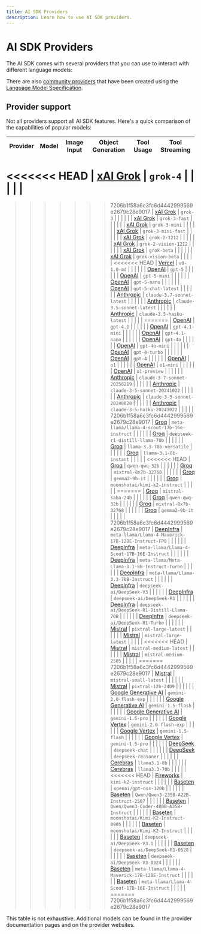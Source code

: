 ```yaml
---
title: AI SDK Providers
description: Learn how to use AI SDK providers.
---
```


# AI SDK Providers

The AI SDK comes with several providers that you can use to interact with different language models:

<OfficialModelCards />

There are also [community providers](./community-providers) that have been created using the [Language Model Specification](./community-providers/custom-providers).

<CommunityModelCards />

## Provider support

Not all providers support all AI SDK features. Here's a quick comparison of the capabilities of popular models:

| Provider                                                                 | Model                                               | Image Input         | Object Generation   | Tool Usage          | Tool Streaming      |
| ------------------------------------------------------------------------ | --------------------------------------------------- | ------------------- | ------------------- | ------------------- | ------------------- |
<<<<<<< HEAD
| [xAI Grok](/providers/ai-sdk-providers/xai)                              | `grok-4`                                            | <Cross size={18} /> | <Check size={18} /> | <Check size={18} /> | <Check size={18} /> |
=======
>>>>>>> 7206b1f58a6c3fc6d4442999569e2679c28e9017
| [xAI Grok](/providers/ai-sdk-providers/xai)                              | `grok-3`                                            | <Cross size={18} /> | <Check size={18} /> | <Check size={18} /> | <Check size={18} /> |
| [xAI Grok](/providers/ai-sdk-providers/xai)                              | `grok-3-fast`                                       | <Cross size={18} /> | <Check size={18} /> | <Check size={18} /> | <Check size={18} /> |
| [xAI Grok](/providers/ai-sdk-providers/xai)                              | `grok-3-mini`                                       | <Cross size={18} /> | <Check size={18} /> | <Check size={18} /> | <Check size={18} /> |
| [xAI Grok](/providers/ai-sdk-providers/xai)                              | `grok-3-mini-fast`                                  | <Cross size={18} /> | <Check size={18} /> | <Check size={18} /> | <Check size={18} /> |
| [xAI Grok](/providers/ai-sdk-providers/xai)                              | `grok-2-1212`                                       | <Cross size={18} /> | <Check size={18} /> | <Check size={18} /> | <Check size={18} /> |
| [xAI Grok](/providers/ai-sdk-providers/xai)                              | `grok-2-vision-1212`                                | <Check size={18} /> | <Check size={18} /> | <Check size={18} /> | <Check size={18} /> |
| [xAI Grok](/providers/ai-sdk-providers/xai)                              | `grok-beta`                                         | <Cross size={18} /> | <Check size={18} /> | <Check size={18} /> | <Check size={18} /> |
| [xAI Grok](/providers/ai-sdk-providers/xai)                              | `grok-vision-beta`                                  | <Check size={18} /> | <Cross size={18} /> | <Cross size={18} /> | <Cross size={18} /> |
<<<<<<< HEAD
| [Vercel](/providers/ai-sdk-providers/vercel)                             | `v0-1.0-md`                                         | <Check size={18} /> | <Check size={18} /> | <Check size={18} /> | <Check size={18} /> |
| [OpenAI](/providers/ai-sdk-providers/openai)                             | `gpt-5`                                             | <Check size={18} /> | <Check size={18} /> | <Check size={18} /> | <Check size={18} /> |
| [OpenAI](/providers/ai-sdk-providers/openai)                             | `gpt-5-mini`                                        | <Check size={18} /> | <Check size={18} /> | <Check size={18} /> | <Check size={18} /> |
| [OpenAI](/providers/ai-sdk-providers/openai)                             | `gpt-5-nano`                                        | <Check size={18} /> | <Check size={18} /> | <Check size={18} /> | <Check size={18} /> |
| [OpenAI](/providers/ai-sdk-providers/openai)                             | `gpt-5-chat-latest`                                 | <Check size={18} /> | <Check size={18} /> | <Check size={18} /> | <Check size={18} /> |
| [Anthropic](/providers/ai-sdk-providers/anthropic)                       | `claude-3.7-sonnet-latest`                          | <Check size={18} /> | <Check size={18} /> | <Check size={18} /> | <Check size={18} /> |
| [Anthropic](/providers/ai-sdk-providers/anthropic)                       | `claude-3.5-sonnet-latest`                          | <Check size={18} /> | <Check size={18} /> | <Check size={18} /> | <Check size={18} /> |
| [Anthropic](/providers/ai-sdk-providers/anthropic)                       | `claude-3.5-haiku-latest`                           | <Cross size={18} /> | <Check size={18} /> | <Check size={18} /> | <Check size={18} /> |
=======
| [OpenAI](/providers/ai-sdk-providers/openai)                             | `gpt-4.1`                                           | <Check size={18} /> | <Check size={18} /> | <Check size={18} /> | <Check size={18} /> |
| [OpenAI](/providers/ai-sdk-providers/openai)                             | `gpt-4.1-mini`                                      | <Check size={18} /> | <Check size={18} /> | <Check size={18} /> | <Check size={18} /> |
| [OpenAI](/providers/ai-sdk-providers/openai)                             | `gpt-4.1-nano`                                      | <Check size={18} /> | <Check size={18} /> | <Check size={18} /> | <Check size={18} /> |
| [OpenAI](/providers/ai-sdk-providers/openai)                             | `gpt-4o`                                            | <Check size={18} /> | <Check size={18} /> | <Check size={18} /> | <Check size={18} /> |
| [OpenAI](/providers/ai-sdk-providers/openai)                             | `gpt-4o-mini`                                       | <Check size={18} /> | <Check size={18} /> | <Check size={18} /> | <Check size={18} /> |
| [OpenAI](/providers/ai-sdk-providers/openai)                             | `gpt-4-turbo`                                       | <Check size={18} /> | <Check size={18} /> | <Check size={18} /> | <Check size={18} /> |
| [OpenAI](/providers/ai-sdk-providers/openai)                             | `gpt-4`                                             | <Cross size={18} /> | <Check size={18} /> | <Check size={18} /> | <Check size={18} /> |
| [OpenAI](/providers/ai-sdk-providers/openai)                             | `o1`                                                | <Check size={18} /> | <Cross size={18} /> | <Check size={18} /> | <Check size={18} /> |
| [OpenAI](/providers/ai-sdk-providers/openai)                             | `o1-mini`                                           | <Check size={18} /> | <Cross size={18} /> | <Check size={18} /> | <Check size={18} /> |
| [OpenAI](/providers/ai-sdk-providers/openai)                             | `o1-preview`                                        | <Cross size={18} /> | <Cross size={18} /> | <Cross size={18} /> | <Cross size={18} /> |
| [Anthropic](/providers/ai-sdk-providers/anthropic)                       | `claude-3-7-sonnet-20250219`                        | <Check size={18} /> | <Check size={18} /> | <Check size={18} /> | <Check size={18} /> |
| [Anthropic](/providers/ai-sdk-providers/anthropic)                       | `claude-3-5-sonnet-20241022`                        | <Check size={18} /> | <Check size={18} /> | <Check size={18} /> | <Check size={18} /> |
| [Anthropic](/providers/ai-sdk-providers/anthropic)                       | `claude-3-5-sonnet-20240620`                        | <Check size={18} /> | <Check size={18} /> | <Check size={18} /> | <Check size={18} /> |
| [Anthropic](/providers/ai-sdk-providers/anthropic)                       | `claude-3-5-haiku-20241022`                         | <Cross size={18} /> | <Check size={18} /> | <Check size={18} /> | <Check size={18} /> |
>>>>>>> 7206b1f58a6c3fc6d4442999569e2679c28e9017
| [Groq](/providers/ai-sdk-providers/groq)                                 | `meta-llama/llama-4-scout-17b-16e-instruct`         | <Check size={18} /> | <Check size={18} /> | <Check size={18} /> | <Check size={18} /> |
| [Groq](/providers/ai-sdk-providers/groq)                                 | `deepseek-r1-distill-llama-70b`                     | <Cross size={18} /> | <Check size={18} /> | <Check size={18} /> | <Check size={18} /> |
| [Groq](/providers/ai-sdk-providers/groq)                                 | `llama-3.3-70b-versatile`                           | <Cross size={18} /> | <Check size={18} /> | <Check size={18} /> | <Check size={18} /> |
| [Groq](/providers/ai-sdk-providers/groq)                                 | `llama-3.1-8b-instant`                              | <Cross size={18} /> | <Check size={18} /> | <Check size={18} /> | <Check size={18} /> |
<<<<<<< HEAD
| [Groq](/providers/ai-sdk-providers/groq)                                 | `qwen-qwq-32b`                                      | <Cross size={18} /> | <Check size={18} /> | <Check size={18} /> | <Check size={18} /> |
| [Groq](/providers/ai-sdk-providers/groq)                                 | `mixtral-8x7b-32768`                                | <Cross size={18} /> | <Check size={18} /> | <Check size={18} /> | <Check size={18} /> |
| [Groq](/providers/ai-sdk-providers/groq)                                 | `gemma2-9b-it`                                      | <Cross size={18} /> | <Check size={18} /> | <Check size={18} /> | <Check size={18} /> |
| [Groq](/providers/ai-sdk-providers/groq)                                 | `moonshotai/kimi-k2-instruct`                       | <Cross size={18} /> | <Check size={18} /> | <Check size={18} /> | <Cross size={18} /> |
=======
| [Groq](/providers/ai-sdk-providers/groq)                                 | `mistral-saba-24b`                                  | <Cross size={18} /> | <Check size={18} /> | <Check size={18} /> | <Check size={18} /> |
| [Groq](/providers/ai-sdk-providers/groq)                                 | `qwen-qwq-32b`                                      | <Cross size={18} /> | <Check size={18} /> | <Check size={18} /> | <Check size={18} /> |
| [Groq](/providers/ai-sdk-providers/groq)                                 | `mixtral-8x7b-32768`                                | <Cross size={18} /> | <Check size={18} /> | <Check size={18} /> | <Check size={18} /> |
| [Groq](/providers/ai-sdk-providers/groq)                                 | `gemma2-9b-it`                                      | <Cross size={18} /> | <Check size={18} /> | <Check size={18} /> | <Check size={18} /> |
>>>>>>> 7206b1f58a6c3fc6d4442999569e2679c28e9017
| [DeepInfra](/providers/ai-sdk-providers/deepinfra)                       | `meta-llama/Llama-4-Maverick-17B-128E-Instruct-FP8` | <Check size={18} /> | <Cross size={18} /> | <Cross size={18} /> | <Cross size={18} /> |
| [DeepInfra](/providers/ai-sdk-providers/deepinfra)                       | `meta-llama/Llama-4-Scout-17B-16E-Instruct`         | <Check size={18} /> | <Cross size={18} /> | <Cross size={18} /> | <Cross size={18} /> |
| [DeepInfra](/providers/ai-sdk-providers/deepinfra)                       | `meta-llama/Meta-Llama-3.1-8B-Instruct-Turbo`       | <Cross size={18} /> | <Check size={18} /> | <Check size={18} /> | <Cross size={18} /> |
| [DeepInfra](/providers/ai-sdk-providers/deepinfra)                       | `meta-llama/Llama-3.3-70B-Instruct`                 | <Cross size={18} /> | <Check size={18} /> | <Check size={18} /> | <Cross size={18} /> |
| [DeepInfra](/providers/ai-sdk-providers/deepinfra)                       | `deepseek-ai/DeepSeek-V3`                           | <Cross size={18} /> | <Cross size={18} /> | <Cross size={18} /> | <Cross size={18} /> |
| [DeepInfra](/providers/ai-sdk-providers/deepinfra)                       | `deepseek-ai/DeepSeek-R1`                           | <Cross size={18} /> | <Cross size={18} /> | <Cross size={18} /> | <Cross size={18} /> |
| [DeepInfra](/providers/ai-sdk-providers/deepinfra)                       | `deepseek-ai/DeepSeek-R1-Distill-Llama-70B`         | <Cross size={18} /> | <Cross size={18} /> | <Cross size={18} /> | <Cross size={18} /> |
| [DeepInfra](/providers/ai-sdk-providers/deepinfra)                       | `deepseek-ai/DeepSeek-R1-Turbo`                     | <Cross size={18} /> | <Cross size={18} /> | <Cross size={18} /> | <Cross size={18} /> |
| [Mistral](/providers/ai-sdk-providers/mistral)                           | `pixtral-large-latest`                              | <Check size={18} /> | <Check size={18} /> | <Check size={18} /> | <Check size={18} /> |
| [Mistral](/providers/ai-sdk-providers/mistral)                           | `mistral-large-latest`                              | <Cross size={18} /> | <Check size={18} /> | <Check size={18} /> | <Check size={18} /> |
<<<<<<< HEAD
| [Mistral](/providers/ai-sdk-providers/mistral)                           | `mistral-medium-latest`                             | <Cross size={18} /> | <Check size={18} /> | <Check size={18} /> | <Check size={18} /> |
| [Mistral](/providers/ai-sdk-providers/mistral)                           | `mistral-medium-2505`                               | <Cross size={18} /> | <Check size={18} /> | <Check size={18} /> | <Check size={18} /> |
=======
>>>>>>> 7206b1f58a6c3fc6d4442999569e2679c28e9017
| [Mistral](/providers/ai-sdk-providers/mistral)                           | `mistral-small-latest`                              | <Cross size={18} /> | <Check size={18} /> | <Check size={18} /> | <Check size={18} /> |
| [Mistral](/providers/ai-sdk-providers/mistral)                           | `pixtral-12b-2409`                                  | <Check size={18} /> | <Check size={18} /> | <Check size={18} /> | <Check size={18} /> |
| [Google Generative AI](/providers/ai-sdk-providers/google-generative-ai) | `gemini-2.0-flash-exp`                              | <Check size={18} /> | <Check size={18} /> | <Check size={18} /> | <Check size={18} /> |
| [Google Generative AI](/providers/ai-sdk-providers/google-generative-ai) | `gemini-1.5-flash`                                  | <Check size={18} /> | <Check size={18} /> | <Check size={18} /> | <Check size={18} /> |
| [Google Generative AI](/providers/ai-sdk-providers/google-generative-ai) | `gemini-1.5-pro`                                    | <Check size={18} /> | <Check size={18} /> | <Check size={18} /> | <Check size={18} /> |
| [Google Vertex](/providers/ai-sdk-providers/google-vertex)               | `gemini-2.0-flash-exp`                              | <Check size={18} /> | <Check size={18} /> | <Check size={18} /> | <Check size={18} /> |
| [Google Vertex](/providers/ai-sdk-providers/google-vertex)               | `gemini-1.5-flash`                                  | <Check size={18} /> | <Check size={18} /> | <Check size={18} /> | <Check size={18} /> |
| [Google Vertex](/providers/ai-sdk-providers/google-vertex)               | `gemini-1.5-pro`                                    | <Check size={18} /> | <Check size={18} /> | <Check size={18} /> | <Check size={18} /> |
| [DeepSeek](/providers/ai-sdk-providers/deepseek)                         | `deepseek-chat`                                     | <Cross size={18} /> | <Check size={18} /> | <Check size={18} /> | <Check size={18} /> |
| [DeepSeek](/providers/ai-sdk-providers/deepseek)                         | `deepseek-reasoner`                                 | <Cross size={18} /> | <Cross size={18} /> | <Cross size={18} /> | <Cross size={18} /> |
| [Cerebras](/providers/ai-sdk-providers/cerebras)                         | `llama3.1-8b`                                       | <Cross size={18} /> | <Check size={18} /> | <Check size={18} /> | <Check size={18} /> |
| [Cerebras](/providers/ai-sdk-providers/cerebras)                         | `llama3.3-70b`                                      | <Cross size={18} /> | <Check size={18} /> | <Check size={18} /> | <Check size={18} /> |
<<<<<<< HEAD
| [Fireworks](/providers/ai-sdk-providers/fireworks)                       | `kimi-k2-instruct`                                  | <Cross size={18} /> | <Check size={18} /> | <Check size={18} /> | <Cross size={18} /> |
| [Baseten](/providers/ai-sdk-providers/baseten)                           | `openai/gpt-oss-120b`                               | <Cross size={18} /> | <Check size={18} /> | <Check size={18} /> | <Cross size={18} /> |
| [Baseten](/providers/ai-sdk-providers/baseten)                           | `Qwen/Qwen3-235B-A22B-Instruct-2507`                | <Cross size={18} /> | <Check size={18} /> | <Check size={18} /> | <Cross size={18} /> |
| [Baseten](/providers/ai-sdk-providers/baseten)                           | `Qwen/Qwen3-Coder-480B-A35B-Instruct`               | <Cross size={18} /> | <Check size={18} /> | <Check size={18} /> | <Cross size={18} /> |
| [Baseten](/providers/ai-sdk-providers/baseten)                           | `moonshotai/Kimi-K2-Instruct-0905`                  | <Cross size={18} /> | <Check size={18} /> | <Check size={18} /> | <Cross size={18} /> |
| [Baseten](/providers/ai-sdk-providers/baseten)                           | `moonshotai/Kimi-K2-Instruct`                       | <Cross size={18} /> | <Check size={18} /> | <Check size={18} /> | <Cross size={18} /> |
| [Baseten](/providers/ai-sdk-providers/baseten)                           | `deepseek-ai/DeepSeek-V3.1`                         | <Cross size={18} /> | <Check size={18} /> | <Check size={18} /> | <Cross size={18} /> |
| [Baseten](/providers/ai-sdk-providers/baseten)                           | `deepseek-ai/DeepSeek-R1-0528`                      | <Cross size={18} /> | <Check size={18} /> | <Check size={18} /> | <Cross size={18} /> |
| [Baseten](/providers/ai-sdk-providers/baseten)                           | `deepseek-ai/DeepSeek-V3-0324`                      | <Cross size={18} /> | <Check size={18} /> | <Check size={18} /> | <Cross size={18} /> |
| [Baseten](/providers/ai-sdk-providers/baseten)                           | `meta-llama/Llama-4-Maverick-17B-128E-Instruct`     | <Cross size={18} /> | <Check size={18} /> | <Check size={18} /> | <Cross size={18} /> |
| [Baseten](/providers/ai-sdk-providers/baseten)                           | `meta-llama/Llama-4-Scout-17B-16E-Instruct`         | <Cross size={18} /> | <Check size={18} /> | <Check size={18} /> | <Cross size={18} /> |
=======
>>>>>>> 7206b1f58a6c3fc6d4442999569e2679c28e9017

<Note>
  This table is not exhaustive. Additional models can be found in the provider
  documentation pages and on the provider websites.
</Note>
